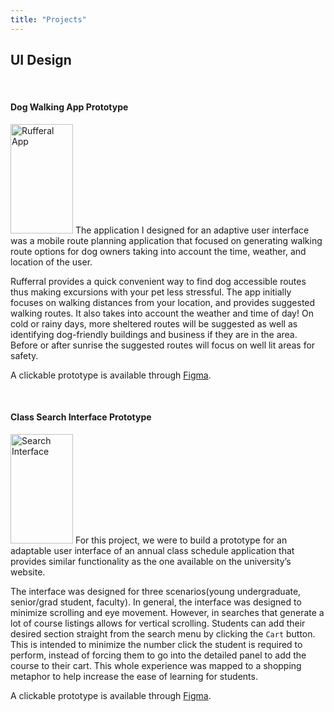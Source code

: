 ```yaml
---
title: "Projects"
---
```


<div class="clearfix">
  <h2>UI Design</h2>
  <br>
  <h4>Dog Walking App Prototype</h4>
  <img class="img2" src="images/Rufferral.png" alt="Rufferal App" width="100" height="175">
The application I designed for an adaptive user interface was a mobile route planning application that focused on generating walking route options for dog owners taking into account the time, weather, and location of the user. 

Rufferral provides a quick convenient way to find dog accessible routes thus making excursions with your pet less stressful. The app initially focuses on walking distances from your location, and provides suggested walking routes. It also takes into account the weather and time of day! On cold or rainy days, more sheltered routes will be suggested as well as identifying dog-friendly buildings and business if they are in the area. Before or after sunrise the suggested routes will focus on well lit areas for safety.

A clickable prototype is available through [Figma](https://www.figma.com/proto/zgxQTCeQirQfYvhejck9r0/Project-3?node-id=1%3A2&scaling=scale-down).

  <br>
  <h4>Class Search Interface Prototype</h4>
  <img class="img2" src="images/search.png" alt="Search Interface" width="100" height="175">
For this project, we were to build a prototype for an adaptable user interface of an annual class schedule application that provides similar functionality as the one available on the university’s website.

The interface was designed for three scenarios(young undergraduate, senior/grad student, faculty).  In general, the interface was designed to minimize scrolling and eye movement. However, in searches that generate a lot of course listings allows for vertical scrolling. Students can add their desired section straight from the search menu by clicking the `Cart` button. This is intended to minimize the number click the student is required to perform, instead of forcing them to go into the detailed panel to add the course to their cart. This whole experience was mapped to a shopping metaphor to help increase the ease of learning for students.

A clickable prototype is available through [Figma](https://www.figma.com/proto/lyL1bVlHf3od6b4ujtFZDa/Project-2?node-id=6%3A19&scaling=scale-down).
</div>

